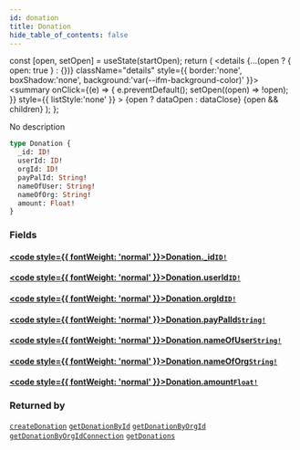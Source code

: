 ```yaml
---
id: donation
title: Donation
hide_table_of_contents: false
---
```







  const [open, setOpen] = useState(startOpen);
  return (
    <details {...(open ? { open: true } : {})} className="details" style={{ border:'none', boxShadow:'none', background:'var(--ifm-background-color)' }}>
      <summary
        onClick={(e) => {
          e.preventDefault();
          setOpen((open) => !open);
        }}
        style={{ listStyle:'none' }}
      >
      {open ? dataOpen : dataClose}
      </summary>
      {open && children}
    </details>
  );
};




No description


```graphql
type Donation {
  _id: ID!
  userId: ID!
  orgId: ID!
  payPalId: String!
  nameOfUser: String!
  nameOfOrg: String!
  amount: Float!
}
```


### Fields

#### [<code style={{ fontWeight: 'normal' }}>Donation.<b>_id</b></code>](#)<Bullet />[`ID!`](/schema/scalars/id) <Badge class="secondary" text="non-null"/> <Badge class="secondary" text="scalar"/>
> 
> 

#### [<code style={{ fontWeight: 'normal' }}>Donation.<b>userId</b></code>](#)<Bullet />[`ID!`](/schema/scalars/id) <Badge class="secondary" text="non-null"/> <Badge class="secondary" text="scalar"/>
> 
> 

#### [<code style={{ fontWeight: 'normal' }}>Donation.<b>orgId</b></code>](#)<Bullet />[`ID!`](/schema/scalars/id) <Badge class="secondary" text="non-null"/> <Badge class="secondary" text="scalar"/>
> 
> 

#### [<code style={{ fontWeight: 'normal' }}>Donation.<b>payPalId</b></code>](#)<Bullet />[`String!`](/schema/scalars/string) <Badge class="secondary" text="non-null"/> <Badge class="secondary" text="scalar"/>
> 
> 

#### [<code style={{ fontWeight: 'normal' }}>Donation.<b>nameOfUser</b></code>](#)<Bullet />[`String!`](/schema/scalars/string) <Badge class="secondary" text="non-null"/> <Badge class="secondary" text="scalar"/>
> 
> 

#### [<code style={{ fontWeight: 'normal' }}>Donation.<b>nameOfOrg</b></code>](#)<Bullet />[`String!`](/schema/scalars/string) <Badge class="secondary" text="non-null"/> <Badge class="secondary" text="scalar"/>
> 
> 

#### [<code style={{ fontWeight: 'normal' }}>Donation.<b>amount</b></code>](#)<Bullet />[`Float!`](/schema/scalars/float) <Badge class="secondary" text="non-null"/> <Badge class="secondary" text="scalar"/>
> 
> 



### Returned by

[`createDonation`](/schema/mutations/create-donation)  <Badge class="secondary" text="mutation"/><Bullet />[`getDonationById`](/schema/queries/get-donation-by-id)  <Badge class="secondary" text="query"/><Bullet />[`getDonationByOrgId`](/schema/queries/get-donation-by-org-id)  <Badge class="secondary" text="query"/><Bullet />[`getDonationByOrgIdConnection`](/schema/queries/get-donation-by-org-id-connection)  <Badge class="secondary" text="query"/><Bullet />[`getDonations`](/schema/queries/get-donations)  <Badge class="secondary" text="query"/>

